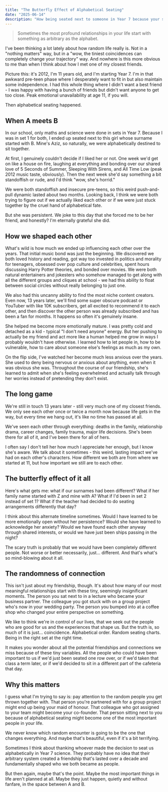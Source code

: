 ```yaml
---
title: "The Butterfly Effect of Alphabetical Seating"
date: "2025-06-14"
description: "How being seated next to someone in Year 7 because your surnames were alphabetically close can end up shaping who you become as a person."
---
```


> Sometimes the most profound relationships in your life start with something as arbitrary as the alphabet.

I've been thinking a lot lately about how random life really is. Not in a "nothing matters" way, but in a "wow, the tiniest coincidences can completely change your trajectory" way. And nowhere is this more obvious to me than when I think about how I met one of my closest friends.

Picture this: it's 2012, I'm 11 years old, and I'm starting Year 7. I'm in that awkward pre-teen phase where I desperately want to fit in but also maintain some independence. I had this whole thing where I didn't want a best friend - I was happy with having a bunch of friends but didn't want anyone to get too close. Peak emotional unavailability at age 11, if you will.

Then alphabetical seating happened.

## When A meets B

In our school, only maths and science were done in sets in Year 7. Because I was in set 1 for both, I ended up seated next to this girl whose surname started with B. Mine's Aziz, so naturally, we were alphabetically destined to sit together.

At first, I genuinely couldn't decide if I liked her or not. One week we'd get on like a house on fire, laughing at everything and bonding over our shared love of 5 Seconds of Summer, Sleeping With Sirens, and All Time Low (peak 2012 music taste, obviously). Then the next week she'd say something a bit standoffish or rude, and I'd think "wow, she's horrid."

We were both standoffish and insecure pre-teens, so this weird push-and-pull dynamic lasted about two months. Looking back, I think we were both trying to figure out if we actually liked each other or if we were just stuck together by the cruel hand of alphabetical fate.

But she was persistent. We joke to this day that she forced me to be her friend, and honestly? I'm eternally grateful she did.

## How we shaped each other

What's wild is how much we ended up influencing each other over the years. That initial music bond was just the beginning. We discovered we both loved history and reading, got way too invested in politics and morality for teenagers, obsessed over pop culture and celebrities, spent hours discussing Harry Potter theories, and bonded over movies. We were both natural entertainers and jokesters who somehow managed to get along with all the different groups and cliques at school - we had this ability to float between social circles without really belonging to just one.

We also had this uncanny ability to find the most niche content creators. Even now, 13 years later, we'll find some super obscure podcast or YouTuber with like 10K subscribers, get all excited to recommend it to each other, and then discover the other person was already subscribed and has been a fan for months. It happens so often it's genuinely insane.

She helped me become more emotionally mature. I was pretty cold and detached as a kid - typical "I don't need anyone" energy. But her pushing to actually be my friend and act more like a human helped me grow in ways I probably wouldn't have otherwise. I learned how to let people in, how to be vulnerable, how to care about someone else's feelings as much as my own.

On the flip side, I've watched her become much less anxious over the years. She used to deny being nervous or anxious about anything, even when it was obvious she was. Throughout the course of our friendship, she's learned to admit when she's feeling overwhelmed and actually talk through her worries instead of pretending they don't exist.

## The long game

We're still in touch 13 years later - still very much one of my closest friends. We only see each other once or twice a month now because life gets in the way, but every time we hang out, it's like no time has passed at all.

We've seen each other through everything: deaths in the family, relationship drama, career changes, family trauma, major life decisions. She's been there for all of it, and I've been there for all of hers.

I often say I don't tell her how much I appreciate her enough, but I know she's aware. We talk about it sometimes - this weird, lasting impact we've had on each other's characters. How different we both are from where we started at 11, but how important we still are to each other.

## The butterfly effect of it all

Here's what gets me: what if our surnames had been different? What if her family name started with Z and mine with A? What if I'd been in set 2 instead of set 1? What if the teacher had decided to do seating arrangements differently that day?

I think about this alternate timeline sometimes. Would I have learned to be more emotionally open without her persistence? Would she have learned to acknowledge her anxiety? Would we have found each other anyway through shared interests, or would we have just been ships passing in the night?

The scary truth is probably that we would have been completely different people. Not worse or better necessarily, just... different. And that's what's so mind-blowing about it all.

## The randomness of connection

This isn't just about my friendship, though. It's about how many of our most meaningful relationships start with these tiny, seemingly insignificant moments. The person you sat next to in a lecture who became your business partner. The colleague you got stuck with on a group project who's now in your wedding party. The person you bumped into at a coffee shop who changed your entire perspective on something.

We like to think we're in control of our lives, that we seek out the people who are good for us and the experiences that shape us. But the truth is, so much of it is just... coincidence. Alphabetical order. Random seating charts. Being in the right set at the right time.

It makes you wonder about all the potential friendships and connections we miss because of these tiny variables. All the people who could have been important to us if we'd just been seated one row over, or if we'd taken that class a term later, or if we'd decided to sit in a different part of the cafeteria that day.

## Why this matters

I guess what I'm trying to say is: pay attention to the random people you get thrown together with. That person you're partnered with for a group project might end up being your maid of honour. That colleague who got assigned to your team might become your co-founder. That person sitting next to you because of alphabetical seating might become one of the most important people in your life.

We never know which random encounter is going to be the one that changes everything. And maybe that's beautiful, even if it's a bit terrifying.

Sometimes I think about thanking whoever made the decision to seat us alphabetically in Year 7 science. They probably have no idea that their arbitrary system created a friendship that's lasted over a decade and fundamentally shaped who we both became as people.

But then again, maybe that's the point. Maybe the most important things in life aren't planned at all. Maybe they just happen, quietly and without fanfare, in the space between A and B. 